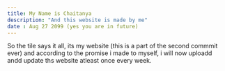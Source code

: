 ```yaml
---
title: My Name is Chaitanya
description: "And this website is made by me"
date : Aug 27 2099 (yes you are in future)
---
```


So the  tile  says  it all, its my website (this is a part of the second commmit  ever)
 and according to the promise i made to myself, i will now uploadd andd update ths website atleast once every week. 